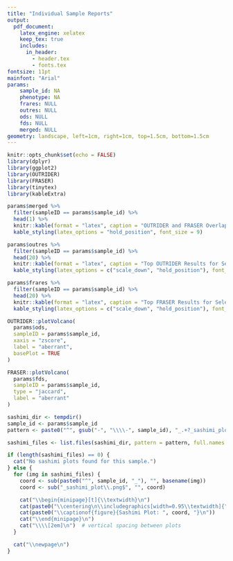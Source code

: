 ```yaml
---
title: "Individual Sample Reports"
output: 
  pdf_document:
    latex_engine: xelatex
    keep_tex: true
    includes:
      in_header: 
        - header.tex
        - fonts.tex
fontsize: 11pt
mainfont: "Arial"
params:
    sample_id: NA
    phenotype: NA
    frares: NULL
    outres: NULL
    ods: NULL
    fds: NULL
    merged: NULL
geometry: landscape, left=1cm, right=1cm, top=1.5cm, bottom=1.5cm
---
```


\begin{center}
\includegraphics[width=0.3\textwidth]{logo.png}
\end{center}
\vspace*{2cm}

```r
knitr::opts_chunk$set(echo = FALSE)
library(dplyr)
library(ggplot2)
library(OUTRIDER)
library(FRASER)
library(tinytex)
library(kableExtra)
```

```r
params$merged %>%
  filter(sampleID == params$sample_id) %>%
  head(1) %>%
  knitr::kable(format = "latex", caption = "OUTRIDER and FRASER Overlap", booktabs = TRUE) %>%
  kable_styling(latex_options = "hold_position", font_size = 9)
```

```r
params$outres %>%
  filter(sampleID == params$sample_id) %>%
  head(20) %>%
  knitr::kable(format = "latex", caption = "Top OUTRIDER Results for Selected Sample", booktabs = TRUE) %>%
  kable_styling(latex_options = c("scale_down", "hold_position"), font_size = 9)

```

```r
params$frares %>%
  filter(sampleID == params$sample_id) %>%
  head(20) %>%
  knitr::kable(format = "latex", caption = "Top FRASER Results for Selected Sample", booktabs = TRUE) %>%
  kable_styling(latex_options = c("scale_down", "hold_position"), font_size = 9)
```

```r
OUTRIDER::plotVolcano(
  params$ods,
  sampleID = params$sample_id,
  xaxis = "zscore",
  label = "aberrant",
  basePlot = TRUE
)
```

```r
FRASER::plotVolcano(
  params$fds,
  sampleID = params$sample_id,
  type = "jaccard",
  label = "aberrant"
)
```

```r
sashimi_dir <- tempdir()
sample_id <- params$sample_id
pattern <- paste0("^", gsub("-", "\\\\-", sample_id), "_.+?_sashimi_plot\\.png$")

sashimi_files <- list.files(sashimi_dir, pattern = pattern, full.names = TRUE)

if (length(sashimi_files) == 0) {
  cat("No sashimi plots found for this sample.")
} else {
  for (img in sashimi_files) {
    coord <- sub(paste0("^", sample_id, "_"), "", basename(img))
    coord <- sub("_sashimi_plot\\.png$", "", coord)

    cat("\\begin{minipage}[t]{\\textwidth}\n")
    cat(paste0("\\centering\n\\includegraphics[width=0.95\\textwidth]{", img, "}\n"))
    cat(paste0("\\captionof{figure}{Sashimi Plot: ", coord, "}\n"))
    cat("\\end{minipage}\n")
    cat("\\\\[2em]\n")  # vertical spacing between plots
  }

  cat("\\newpage\n")
}
```

